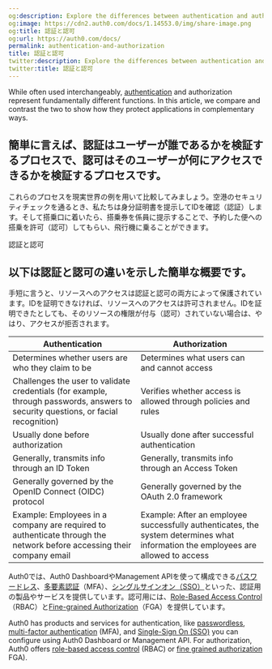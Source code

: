 ```yaml
---
og:description: Explore the differences between authentication and authorization.
og:image: https://cdn2.auth0.com/docs/1.14553.0/img/share-image.png
og:title: 認証と認可
og:url: https://auth0.com/docs/
permalink: authentication-and-authorization
title: 認証と認可
twitter:description: Explore the differences between authentication and authorization.
twitter:title: 認証と認可
---
```


While often used interchangeably, [authentication](/docs/authenticate) and authorization represent fundamentally different functions. In this article, we compare and contrast the two to show how they protect applications in complementary ways.

## 簡単に言えば、認証はユーザーが誰であるかを検証するプロセスで、認可はそのユーザーが何にアクセスできるかを検証するプロセスです。

これらのプロセスを現実世界の例を用いて比較してみましょう。空港のセキュリティチェックを通るとき、私たちは身分証明書を提示してIDを確認（認証）します。そして搭乗口に着いたら、搭乗券を係員に提示することで、予約した便への搭乗を許可（認可）してもらい、飛行機に乗ることができます。

認証と認可

## 以下は認証と認可の違いを示した簡単な概要です。

手短に言うと、リソースへのアクセスは認証と認可の両方によって保護されています。IDを証明できなければ、リソースへのアクセスは許可されません。IDを証明できたとしても、そのリソースの権限が付与（認可）されていない場合は、やはり、アクセスが拒否されます。

<table class="table"><thead>
<tr>
<th><strong>Authentication</strong></th>
<th><strong>Authorization</strong></th>
</tr>
</thead>
<tbody>
<tr>
<td>Determines whether users are who they claim to be</td>
<td>Determines what users can and cannot access</td>
</tr>
<tr>
<td>Challenges the user to validate credentials (for example, through passwords, answers to security questions, or facial recognition)</td>
<td>Verifies whether access is allowed through policies and rules</td>
</tr>
<tr>
<td>Usually done before authorization</td>
<td>Usually done after successful authentication</td>
</tr>
<tr>
<td>Generally, transmits info through an ID Token</td>
<td>Generally, transmits info through an <Tooltip tip="Authorization credential, in the form of an opaque string or JWT, used to access an API." cta="View Glossary" href="/docs/glossary?term=Access+Token">Access Token</Tooltip></td>
</tr>
<tr>
<td>Generally governed by the <Tooltip tip="Open standard for authentication that allows applications to verify users' identities without collecting and storing login information." cta="View Glossary" href="/docs/glossary?term=OpenID+Connect+%28OIDC%29+protocol">OpenID Connect (OIDC) protocol</Tooltip></td>
<td>Generally governed by the OAuth 2.0 framework</td>
</tr>
<tr>
<td>Example: Employees in a company are required to authenticate through the network before accessing their company email</td>
<td>Example: After an employee successfully authenticates, the system determines what information the employees are allowed to access</td>
</tr>
</tbody>
</table>

Auth0では、Auth0 DashboardやManagement APIを使って構成できる[パスワードレス](/passwordless-with-universal-login)、[多要素認証](/mfa)（MFA）、[シングルサインオン（SSO）](/single-sign-on)といった、認証用の製品やサービスを提供しています。認可用には、[Role-Based Access Control](/rbac)（RBAC）と[Fine-grained Authorization]()（FGA）を提供しています。

Auth0 has products and services for authentication, like [passwordless](/docs/authenticate/passwordless/passwordless-with-universal-login), [multi-factor authentication](/docs/secure/multi-factor-authentication) (<Tooltip tip="Multi-factor authentication (MFA): User authentication process that uses a factor in addition to username and password such as a code via SMS." cta="View Glossary" href="/docs/glossary?term=MFA">MFA</Tooltip>), and [Single-Sign On (SSO)](/docs/authenticate/single-sign-on) you can configure using <Tooltip tip="Multi-factor authentication (MFA): User authentication process that uses a factor in addition to username and password such as a code via SMS." cta="View Glossary" href="/docs/glossary?term=Auth0+Dashboard">Auth0 Dashboard</Tooltip> or <Tooltip tip="Auth0 Dashboard: Auth0's main product to configure your services." cta="View Glossary" href="/docs/glossary?term=Management+API">Management API</Tooltip>. For authorization, Auth0 offers [role-based access control](/docs/manage-users/access-control/rbac) (RBAC) or [fine grained authorization](https://docs.fga.dev/fga) <Tooltip tip="Fine-grained Authorization (FGA): Auth0 product allowing individual users access to specific objects or resources." cta="View Glossary" href="/docs/glossary?term=FGA">FGA</Tooltip>).